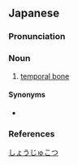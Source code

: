 ==Japanese==
{{wikipedia|lang=ja}}
{{ja-kanjitab|しょう|じゅ|こつ|yomi=o}}

===Pronunciation===
{{ja-pron|yomi=o|しょうじゅこつ|acc=3|acc_ref=DJR}}

===Noun===
{{ja-noun|しょうじゅこつ|hhira=せふじゅこつ}}

# [[temporal bone]]

====Synonyms====
* {{ja-r|側頭骨|そくとうこつ}}

===References===
<references/>

[[Category:ja:Skeleton|しょうじゅこつ]]